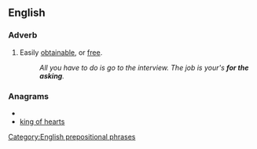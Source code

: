 ==English==

===Adverb===
{{en-adv|pos=[[for]] [[the]] [[asking]]|-}}

#Easily [[obtainable]], or [[free]].
#:''All you have to do is go to the interview. The job is your's '''for the asking'''.''

===Anagrams===
* {{alphagram|aefghiknorst}}
* [[king of hearts#English|king of hearts]]


[[Category:English prepositional phrases]]